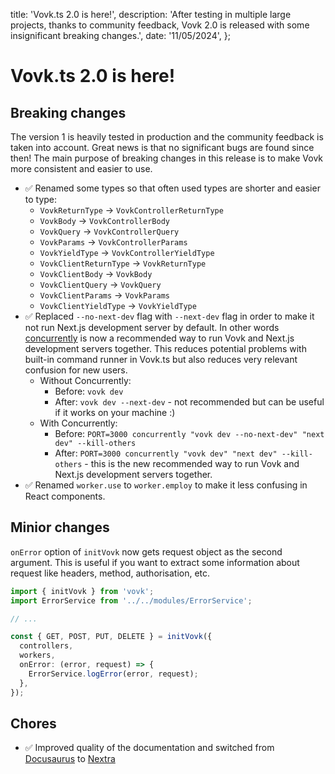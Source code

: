   title: 'Vovk.ts 2.0 is here!',
  description:
    'After testing in multiple large projects, thanks to community feedback, Vovk 2.0 is released with some insignificant breaking changes.',
  date: '11/05/2024',
};

# Vovk.ts 2.0 is here!

## Breaking changes

The version 1 is heavily tested in production and the community feedback is taken into account. Great news is that no significant bugs are found since then! The main purpose of breaking changes in this release is to make Vovk more consistent and easier to use.

- ✅ Renamed some types so that often used types are shorter and easier to type:
  - `VovkReturnType` -> `VovkControllerReturnType`
  - `VovkBody` -> `VovkControllerBody`
  - `VovkQuery` -> `VovkControllerQuery`
  - `VovkParams` -> `VovkControllerParams`
  - `VovkYieldType` -> `VovkControllerYieldType`
  - `VovkClientReturnType` -> `VovkReturnType`
  - `VovkClientBody` -> `VovkBody`
  - `VovkClientQuery` -> `VovkQuery`
  - `VovkClientParams` -> `VovkParams`
  - `VovkClientYieldType` -> `VovkYieldType`
- ✅ Replaced `--no-next-dev` flag with `--next-dev` flag in order to make it not run Next.js development server by default. In other words [concurrently](https://www.npmjs.com/package/concurrently) is now a recommended way to run Vovk and Next.js development servers together. This reduces potential problems with built-in command runner in Vovk.ts but also reduces very relevant confusion for new users.
  - Without Concurrently:
    - Before: `vovk dev`
    - After: `vovk dev --next-dev` - not recommended but can be useful if it works on your machine :)
  - With Concurrently:
    - Before: `PORT=3000 concurrently "vovk dev --no-next-dev" "next dev" --kill-others`
    - After: `PORT=3000 concurrently "vovk dev" "next dev" --kill-others` - this is the new recommended way to run Vovk and Next.js development servers together.
- ✅ Renamed `worker.use` to `worker.employ` to make it less confusing in React components.

## Minior changes

`onError` option of `initVovk` now gets request object as the second argument. This is useful if you want to extract some information about request like headers, method, authorisation, etc.

```ts
import { initVovk } from 'vovk';
import ErrorService from '../../modules/ErrorService';

// ...

const { GET, POST, PUT, DELETE } = initVovk({
  controllers,
  workers,
  onError: (error, request) => {
    ErrorService.logError(error, request);
  },
});
```

## Chores

- ✅ Improved quality of the documentation and switched from [Docusaurus](https://docusaurus.io/) to [Nextra](https://nextra.site/)

